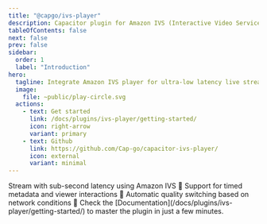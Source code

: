 ```yaml
---
title: "@capgo/ivs-player"
description: Capacitor plugin for Amazon IVS (Interactive Video Service) player, enabling low-latency live streaming in your mobile apps.
tableOfContents: false
next: false
prev: false
sidebar:
  order: 1
  label: "Introduction"
hero:
  tagline: Integrate Amazon IVS player for ultra-low latency live streaming with interactive features in your Capacitor apps.
  image:
    file: ~public/play-circle.svg
  actions:
    - text: Get started
      link: /docs/plugins/ivs-player/getting-started/
      icon: right-arrow
      variant: primary
    - text: Github
      link: https://github.com/Cap-go/capacitor-ivs-player/
      icon: external
      variant: minimal
---
```



<CardGrid stagger>
  <Card title="Low-latency streaming" icon="rocket">
    Stream with sub-second latency using Amazon IVS 📡
  </Card>
  <Card title="Interactive features" icon="setting">
    Support for timed metadata and viewer interactions 💬
  </Card>
  <Card title="Quality adaptation" icon="star">
    Automatic quality switching based on network conditions 📶
  </Card>
  <Card title="Comprehensive Documentation" icon="open-book">
    Check the [Documentation](/docs/plugins/ivs-player/getting-started/) to master the plugin in just a few minutes.
  </Card>
</CardGrid>

